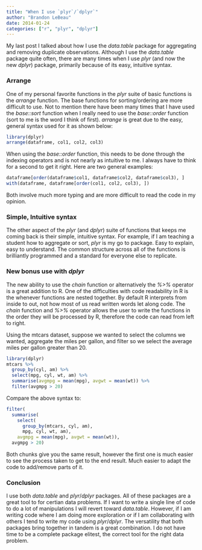 ---
title: "When I use `plyr`/`dplyr`"
author: "Brandon LeBeau"
date: 2014-01-24
categories: ["r", "plyr", "dplyr"]
---

My last post I talked about how I use the *data.table* package for aggregating and removing duplicate observations.  Although I use the *data.table* package quite often, there are many times when I use *plyr* (and now the new *dplyr*) package, primarily because of its easy, intuitive syntax.  

### Arrange
One of my personal favorite functions in the *plyr* suite of basic functions is the *arrange* function.  The base functions for sorting/ordering are more difficult to use.  Not to mention there have been many times that I have used the *base::sort* function when I really need to use the *base::order* function (sort to me is the word I think of first).  *arrange* is great due to the easy, general syntax used for it as shown below:

```{r arrange, eval=FALSE}
library(dplyr)
arrange(dataframe, col1, col2, col3)
```

When using the *base::order* function, this needs to be done through the indexing operators and is not nearly as intuitive to me.  I always have to think for a second to get it right.  Here are two general examples:

```{r order, eval=FALSE}
dataframe[order(dataframe$col1, dataframe$col2, dataframe$col3), ]
with(dataframe, dataframe[order(col1, col2, col3), ])
```

Both involve much more typing and are more difficult to read the code in my opinion.

### Simple, Intuitive syntax
The other aspect of the *plyr* (and *dplyr*) suite of functions that keeps me coming back is their simple, intuitive syntax.  For example, if I am teaching a student how to aggregate or sort, *plyr* is my go to package.  Easy to explain, easy to understand.  The common structure across all of the functions is brilliantly programmed and a standard for everyone else to replicate.

### New bonus use with *dplyr*
The new ability to use the *chain* function or alternatively the *%>%* operator is a great addition to R.  One of the difficulties with code readability in R is the whenever functions are nested together.  By default R interprets from inside to out, not how most of us read written words let along code.  The *chain* function and *%>%* operator allows the user to write the functions in the order they will be processed by R, therefore the code can read from left to right.

Using the mtcars dataset, suppose we wanted to select the columns we wanted, aggregate the miles per gallon, and filter so we select the average miles per gallon greater than 20.

```{r chain, tidy = FALSE, warning = FALSE, message = FALSE, error=FALSE}
library(dplyr)
mtcars %>% 
  group_by(cyl, am) %>%
  select(mpg, cyl, wt, am) %>%
  summarise(avgmpg = mean(mpg), avgwt = mean(wt)) %>%
  filter(avgmpg > 20)
```

Compare the above syntax to:

```{r nochain, tidy = FALSE, warning = FALSE, message = FALSE, error=FALSE}
filter(
  summarise(
    select(
      group_by(mtcars, cyl, am),
      mpg, cyl, wt, am),
    avgmpg = mean(mpg), avgwt = mean(wt)),
  avgmpg > 20)
```

Both chunks give you the same result, however the first one is much easier to see the process taken to get to the end result.  Much easier to adapt the code to add/remove parts of it.

### Conclusion
I use both *data.table* and *plyr*/*dplyr* packages.  All of these packages are a great tool to for certian data problems.  If I want to write a single line of code to do a lot of manipulations I will revert toward *data.table*.  However, if I am writing code where I am doing more exploration or if I am collaborating with others I tend to write my code using *plyr*/*dplyr*.  The versatility that both packages bring together in tandem is a great combination.  I do not have time to be a complete package elitest, the correct tool for the right data problem.



